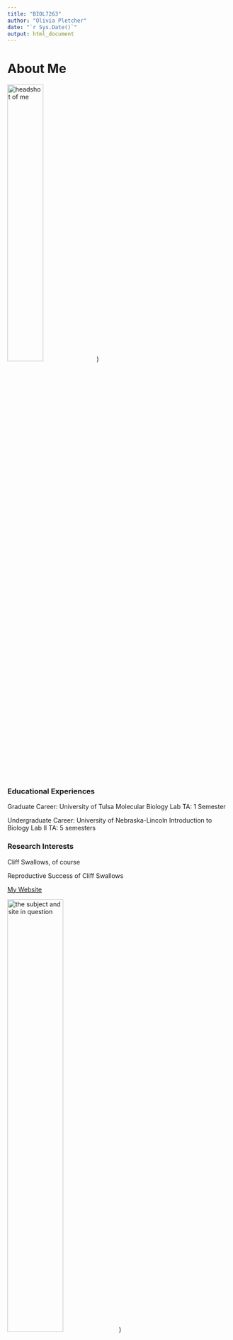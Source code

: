 ```yaml
---
title: "BIOL7263"
author: "Olivia Pletcher"
date: "`r Sys.Date()`"
output: html_document
---
```

# **About Me**

![headshot of me](me.jpg){width=40%})

### **Educational Experiences**

Graduate Career: University of Tulsa
Molecular Biology Lab TA: 1 Semester

Undergraduate Career: University of Nebraska-Lincoln
Introduction to Biology Lab II TA: 5 semesters


### **Research Interests**

Cliff Swallows, of course

Reproductive Success of Cliff Swallows

[My Website](https://www.cliffswallow.org)

![the subject and site in question](Study site.jpg){width=50%})



|date|Assignment|
|:-| :--:|
|Sept 1| [Assignment 1](Assignment1/assignment1.html)|
|Sept 8| [Assignment 2](Assignment2/Assignment2.html)|
|Sept 15| [Assignment 3](Assignment3/assignment3.html)|
|Sept 29| [Assignment 4](Assignment4/Assignment4_fix.html)|
|Sept 29| [Assignment 5] |
|Oct 11| [Assignment 6] |
|Oct 18| [Assignment 7](GIS_lesson/Assignment-7.html)|
|Oct 27| [Mierow Seminar Assignment](Mierow seminar assignment/Animal-Acuity.html)





